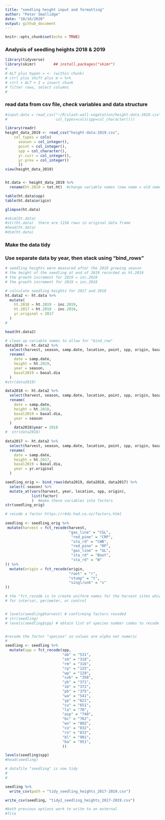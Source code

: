 ```yaml
---
title: "seedling height input and formatting"
author: "Peter Smallidge"
date: "10/16/2020"
output: github_document
---
```


```r
knitr::opts_chunk$set(echo = TRUE)
```

### Analysis of seedling heights 2018 & 2019


```r

library(tidyverse)
library(skimr)        ## install.packages("skimr")
#
# ALT plus hypen = <- (within chunk)
# ctrl plus shift plus m = %>% 
# ctrl + ALT + I = insert chunk
# filter rows, select columns
# 

```

### read data from csv file, check variables and data structure

<!-- note to self: in the "read_csv" code, after the file location the code
for 'col..." etc ensures that the specified column is adjusted
the file "cheat sheet data-import" has details 

It is also possible to right-click a file name and import excel
-->


```r
#input.data = read_csv("~/R/slash-wall-vegetation/height-data-2019.csv",
#                      col_types=cols(spp=col_character()))

library(readr)
height_data_2019 <- read_csv("height-data-2019.csv", 
    col_types = cols(
      season = col_integer(),
      point = col_integer(),
      spp = col_character(),
      yr.curr = col_integer(),
      yr.prev = col_integer()
      ))
view(height_data_2019)


ht.data <- height_data_2019 %>% 
  rename(ht.2019 = tot.ht)  #change variable names (new name = old name)

table(ht.data$spp)
table(ht.data$origin)

glimpse(ht.data)

#skim(ht.data)
#str(ht.data)  there are 1158 rows in original data frame
#head(ht.data)
#dim(ht.data)

```


### Make the data tidy
### Use separate data by year, then stack using "bind_rows"
```r

# seedling heights were measured after the 2019 growing season
# the height of the seedling at end of 2019 recorded as ht.2019
# the growth increment for 2019 = inc.2019
# the growth increment for 2019 = inc.2018

# calculate seedling heights for 2017 and 2018
ht.data2 <- ht.data %>% 
  mutate(
    ht.2018 = ht.2019 - inc.2019,
    ht.2017 = ht.2018 - inc.2018,
    yr.original = 2017
  )
#   

head(ht.data2)

# clean up variable names to allow for "bind_row"
data2019 <- ht.data2 %>% 
  select(harvest, season, samp.date, location, point, spp, origin, basal.dia, ht.2019) %>% 
  rename(
    date = samp.date,
    height = ht.2019,
    year = season,
    basal2019 = basal.dia
  )
#str(data2019)

data2018 <- ht.data2 %>% 
  select(harvest, season, samp.date, location, point, spp, origin, basal.dia, ht.2018) %>% 
  rename(
    date = samp.date,
    height = ht.2018,
    basal2019 = basal.dia,
    year = season
  )
    data2018$year = 2018
#  str(data2018)
  
data2017 <- ht.data2 %>% 
  select(harvest, season, samp.date, location, point, spp, origin, basal.dia, ht.2017, yr.original) %>% 
  rename(
    date = samp.date,
    height = ht.2017,
    basal2019 = basal.dia,
    year = yr.original
  )

seedling_orig <- bind_rows(data2019, data2018, data2017) %>% 
  select(-season) %>% 
  mutate_at(vars(harvest, year, location, spp, origin),
            list(factor)
            )  #make these variables into factors
str(seedling_orig)

# recode a factor https://r4ds.had.co.nz/factors.html 
 
seedling <- seedling_orig %>% 
 mutate(harvest = fct_recode(harvest,
                             "gas_line" = "CGL",
                              "red_pine" = "CRP",
                              "sta_rd" = "CWB",
                              "red_pine" = "RP",
                              "gas_line" = "GL",
                              "sta_rd" = "Boot",
                              "sta_rd" = "W"
)) %>% 
  mutate(origin = fct_recode(origin,
                             "root" = "r",
                             "stump" = "t",
                             "singl/unk" = "s"
))

# the "fct_recode is to create uniform names for the harvest sites which are differentiated by "location. "new value" = "old value"
# for interior, perimeter, or control


# levels(seedling$harvest) # confirming factors recoded
# str(seedling)
# levels(seedling$spp) # obtain list of species number codes to recode as alpha


#recode the factor "species" so values are alpha not numeric
#
seedling <- seedling %>% 
  mutate(spp = fct_recode(spp,
                          "ab" = "531",
                          "sm" = "318",
                          "rm" = "316",
                          "rp" = "125",
                          "wp" = "129",
                          "svb" = "356",
                          "yb" = "371",
                          "sb" = "372",
                          "pb" = "375",
                          "wa" = "541",
                          "yp" = "621",
                          "cu" = "651",
                          "la" = "70",
                          "asp" = "740",
                          "bc" = "762",
                          "wo" = "802",
                          "co" = "832",
                          "ro" = "833",
                          "bl" = "901",
                          "ba" = "951",
                          ))

levels(seedling$spp)
#head(seedling)

# datafile "seedling" is now tidy
# 
# 

seedling %>% 
  write_csv(path = "tidy_seedling_heights_2017-2019.csv")

write_csv(seedling, "tidy2_seedling_heights_2017-2019.csv")

#both previous options work to write to an external
#file

```

